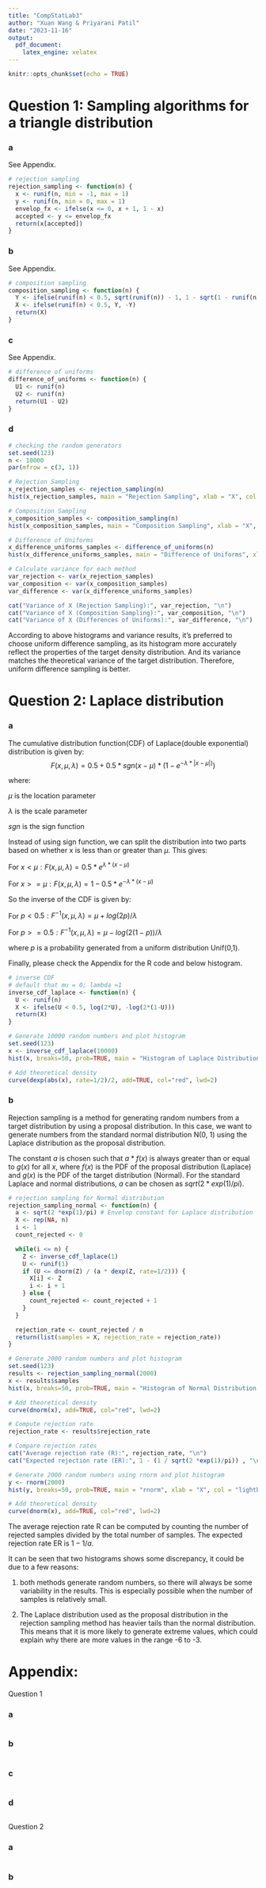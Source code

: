 ```yaml
---
title: "CompStatLab3"
author: "Xuan Wang & Priyarani Patil"
date: "2023-11-16"
output: 
  pdf_document:
    latex_engine: xelatex
---
```


```r
knitr::opts_chunk$set(echo = TRUE)
```

```{=tex}
\begin{center}
Computational Statistics 732A90
| Computer Lab 3
\end{center}
```

# Question 1: Sampling algorithms for a triangle distribution

### a

See Appendix.
```r
# rejection sampling
rejection_sampling <- function(n) {
  x <- runif(n, min = -1, max = 1)
  y <- runif(n, min = 0, max = 1)
  envelop_fx <- ifelse(x <= 0, x + 1, 1 - x)
  accepted <- y <= envelop_fx
  return(x[accepted])
}
```

### b

See Appendix.
```r
# composition sampling
composition_sampling <- function(n) {
  Y <- ifelse(runif(n) < 0.5, sqrt(runif(n)) - 1, 1 - sqrt(1 - runif(n)))
  X <- ifelse(runif(n) < 0.5, Y, -Y)
  return(X)
}
```

### c

See Appendix.
```r
# difference of uniforms
difference_of_uniforms <- function(n) {
  U1 <- runif(n)
  U2 <- runif(n)
  return(U1 - U2)
}

```

### d

```r
# checking the random generators
set.seed(123)
n <- 10000
par(mfrow = c(3, 1))

# Rejection Sampling
x_rejection_samples <- rejection_sampling(n)
hist(x_rejection_samples, main = "Rejection Sampling", xlab = "X", col = "lightblue", freq = FALSE)

# Composition Sampling
x_composition_samples <- composition_sampling(n)
hist(x_composition_samples, main = "Composition Sampling", xlab = "X", col = "lightblue", freq = FALSE)

# Difference of Uniforms
x_difference_uniforms_samples <- difference_of_uniforms(n)
hist(x_difference_uniforms_samples, main = "Difference of Uniforms", xlab = "X", col = "lightblue", freq = FALSE)

# Calculate variance for each method
var_rejection <- var(x_rejection_samples)
var_composition <- var(x_composition_samples)
var_difference <- var(x_difference_uniforms_samples)

cat("Variance of X (Rejection Sampling):", var_rejection, "\n")
cat("Variance of X (Composition Sampling):", var_composition, "\n")
cat("Variance of X (Differences of Uniforms):", var_difference, "\n")

```

According to above histograms and variance results, it's preferred to choose uniform difference sampling, as its histogram more accurately reflect the properties of the target density distribution. And its variance matches the theoretical variance of the target distribution. Therefore, uniform difference sampling is better.

# Question 2: Laplace distribution

### a

The cumulative distribution function(CDF) of Laplace(double exponential) distribution is given by:
$$F(x, \mu , \lambda ) = 0.5 + 0.5 * sgn(x - \mu ) * (1 - e^{-\lambda * \left | x - \mu \right |)})$$

where:

$\mu$ is the location parameter

$\lambda$ is the scale parameter

$sgn$ is the sign function

Instead of using sign function, we can split the distribution into two parts based on whether x is less than or greater than $\mu$. This gives:

For $x < \mu: F(x, \mu , \lambda ) = 0.5 * e^{\lambda  * (x - \mu)}$

For $x >= \mu: F(x, \mu , \lambda ) = 1 -  0.5 * e^{-\lambda  * (x - \mu)}$

So the inverse of the CDF is given by:

For $p < 0.5: F^{-1}( x, \mu , \lambda) = \mu + log(2p) / \lambda$

For $p >= 0.5: F^{-1}( x, \mu , \lambda) = \mu - log(2(1-p)) / \lambda$

where $p$ is a probability generated from a uniform distribution Unif(0,1).

Finally, please check the Appendix for the R code and below histogram.

```r
# inverse CDF
# default that mu = 0; lambda =1
inverse_cdf_laplace <- function(n) {
  U <- runif(n)
  X <- ifelse(U < 0.5, log(2*U), -log(2*(1-U)))
  return(X)
}

# Generate 10000 random numbers and plot histogram
set.seed(123)
x <- inverse_cdf_laplace(10000)
hist(x, breaks=50, prob=TRUE, main = "Histogram of Laplace Distribution by Inverse CDF method", xlab = "X", col = "lightblue", freq = FALSE)

# Add theoretical density
curve(dexp(abs(x), rate=1/2)/2, add=TRUE, col="red", lwd=2)

```

### b

Rejection sampling is a method for generating random numbers from a target distribution by using a proposal distribution. In this case, we want to generate numbers from the standard normal distribution N(0, 1) using the Laplace distribution as the proposal distribution.

The constant $a$ is chosen such that $a * f(x)$ is always greater than or equal to $g(x)$ for all $x$, where $f(x)$ is the PDF of the proposal distribution (Laplace) and $g(x)$ is the PDF of the target distribution (Normal). For the standard Laplace and normal distributions, $a$ can be chosen as $sqrt(2 *exp(1)/pi)$.


```r
# rejection sampling for Normal distribution
rejection_sampling_normal <- function(n) {
  a <- sqrt(2 *exp(1)/pi) # Envelop constant for Laplace distribution
  X <- rep(NA, n)
  i <- 1
  count_rejected <- 0

  while(i <= n) {
    Z <- inverse_cdf_laplace(1)
    U <- runif(1)
    if (U <= dnorm(Z) / (a * dexp(Z, rate=1/2))) {
      X[i] <- Z
      i <- i + 1
    } else {
      count_rejected <- count_rejected + 1
    }
  }

  rejection_rate <- count_rejected / n
  return(list(samples = X, rejection_rate = rejection_rate))
}

# Generate 2000 random numbers and plot histogram
set.seed(123)
results <- rejection_sampling_normal(2000)
x <- results$samples
hist(x, breaks=50, prob=TRUE, main = "Histogram of Normal Distribution by Rejection Sampling", xlab = "X", col = "lightblue", freq = FALSE)

# Add theoretical density
curve(dnorm(x), add=TRUE, col="red", lwd=2)

# Compute rejection rate
rejection_rate <- results$rejection_rate

# Compare rejection rates
cat("Average rejection rate (R):", rejection_rate, "\n")
cat("Expected rejection rate (ER):", 1 - (1 / sqrt(2 *exp(1)/pi)) , "\n")

# Generate 2000 random numbers using rnorm and plot histogram
y <- rnorm(2000)
hist(y, breaks=50, prob=TRUE, main = "rnorm", xlab = "X", col = "lightblue", freq = FALSE)

# Add theoretical density
curve(dnorm(x), add=TRUE, col="red", lwd=2)

```

The average rejection rate R can be computed by counting the number of rejected samples divided by the total number of samples. The expected rejection rate ER is $1 - 1/a$.

It can be seen that two histograms shows some discrepancy, it could be due to a few reasons:

1)  both methods generate random numbers, so there will always be some variability in the results. This is especially possible when the number of samples is relatively small.

2) The Laplace distribution used as the proposal distribution in the rejection sampling method has heavier tails than the normal distribution. This means that it is more likely to generate extreme values, which could explain why there are more values in the range -6 to -3. 

# Appendix: 

Question 1

### a
```r

```

### b
```r

```

### c
```r

```

### d
```r

```


Question 2

### a
```r

```

### b
```r

```

